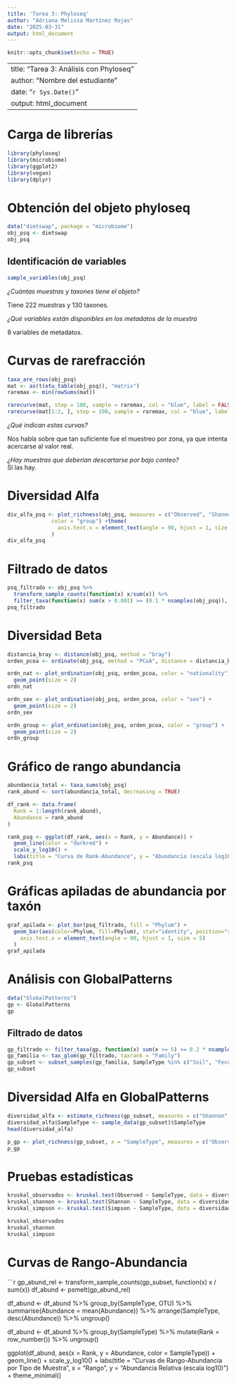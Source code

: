 ```yaml
---
title: 'Tarea 3: Phyloseq'
author: "Adriana Melissa Martínez Rojas"
date: "2025-03-31"
output: html_document
---
```


```r
knitr::opts_chunk$set(echo = TRUE)
```

---
title: "Tarea 3: Análisis con Phyloseq"
author: "Nombre del estudiante"
date: "`r Sys.Date()`"
output: html_document
---

# Carga de librerías

```r
library(phyloseq)
library(microbiome)
library(ggplot2)
library(vegan)
library(dplyr)
```

# Obtención del objeto phyloseq

```r
data("dietswap", package = "microbiome")
obj_psq <- dietswap
obj_psq 
```

## Identificación de variables

```r
sample_variables(obj_psq)
```
*¿Cuántas muestras y taxones tiene el objeto?*  

Tiene 222 muestras y 130 taxones.

*¿Qué variables están disponibles en los metadatos de la muestra*  

8 variables de metadatos.


# Curvas de rarefracción

```r
taxa_are_rows(obj_psq)
mat <- as(t(otu_table(obj_psq)), "matrix")
raremax <- min(rowSums(mat))

rarecurve(mat, step = 100, sample = raremax, col = "blue", label = FALSE)
rarecurve(mat[1:2, ], step = 100, sample = raremax, col = "blue", label = FALSE)
```

*¿Qué indican estas curvas?*  

Nos habla sobre que tan suficiente fue el muestreo por zona, ya que intenta acercarse al valor real.  


*¿Hay muestras que deberían descartarse por bajo conteo?*  
Sí las hay.  


# Diversidad Alfa

```r
div_alfa_psq <- plot_richness(obj_psq, measures = c("Observed", "Shannon", "Simpson"),
              color = "group") +theme(
                axis.text.x = element_text(angle = 90, hjust = 1, size = 2)
              )
div_alfa_psq 
```

# Filtrado de datos

```r
psq_filtrado <- obj_psq %>%
  transform_sample_counts(function(x) x/sum(x)) %>%
  filter_taxa(function(x) sum(x > 0.001) >= (0.1 * nsamples(obj_psq)), TRUE)
psq_filtrado
```

# Diversidad Beta

```r
distancia_bray <- distance(obj_psq, method = "bray")
orden_pcoa <- ordinate(obj_psq, method = "PCoA", distance = distancia_bray)

ordn_nat <- plot_ordination(obj_psq, orden_pcoa, color = "nationality") +
  geom_point(size = 2) 
ordn_nat

ordn_sex <- plot_ordination(obj_psq, orden_pcoa, color = "sex") +
  geom_point(size = 2) 
ordn_sex

ordn_group <- plot_ordination(obj_psq, orden_pcoa, color = "group") +
  geom_point(size = 2) 
ordn_group
```

# Gráfico de rango abundancia

```r
abundancia_total <- taxa_sums(obj_psq)
rank_abund <- sort(abundancia_total, decreasing = TRUE)

df_rank <- data.frame(
  Rank = 1:length(rank_abund),
  Abundance = rank_abund
)

rank_psq <- ggplot(df_rank, aes(x = Rank, y = Abundance)) +
  geom_line(color = "darkred") +
  scale_y_log10() +
  labs(title = "Curva de Rank-Abundance", y = "Abundancia (escala log10)", x = "Rango") 
rank_psq
```

# Gráficas apiladas de abundancia por taxón

```r
graf_apilada <- plot_bar(psq_filtrado, fill = "Phylum") + 
  geom_bar(aes(color=Phylum, fill=Phylum), stat="identity", position="stack") +  theme(
    axis.text.x = element_text(angle = 90, hjust = 1, size = 5)
  )
graf_apilada
```

# Análisis con GlobalPatterns

```r
data("GlobalPatterns")
gp <- GlobalPatterns
gp  
```

## Filtrado de datos

```r
gp_filtrado <- filter_taxa(gp, function(x) sum(x >= 5) >= 0.2 * nsamples(gp), prune = TRUE)
gp_familia <- tax_glom(gp_filtrado, taxrank = "Family")
gp_subset <- subset_samples(gp_familia, SampleType %in% c("Soil", "Feces", "Skin"))
gp_subset
```

# Diversidad Alfa en GlobalPatterns

```r
diversidad_alfa <- estimate_richness(gp_subset, measures = c("Shannon", "Simpson", "Observed"))
diversidad_alfa$SampleType <- sample_data(gp_subset)$SampleType
head(diversidad_alfa)
```

```r
p_gp <- plot_richness(gp_subset, x = "SampleType", measures = c("Observed", "Shannon", "Simpson"), color = "SampleType")
p_gp
```

# Pruebas estadísticas

```r
kruskal_observados <- kruskal.test(Observed ~ SampleType, data = diversidad_alfa)
kruskal_shannon <- kruskal.test(Shannon ~ SampleType, data = diversidad_alfa)
kruskal_simpson <- kruskal.test(Simpson ~ SampleType, data = diversidad_alfa)

kruskal_observados
kruskal_shannon
kruskal_simpson
```

# Curvas de Rango-Abundancia

```r
gp_abund_rel <- transform_sample_counts(gp_subset, function(x) x / sum(x))
df_abund <- psmelt(gp_abund_rel)

df_abund <- df_abund %>%
  group_by(SampleType, OTU) %>%
  summarise(Abundance = mean(Abundance)) %>%
  arrange(SampleType, desc(Abundance)) %>%
  ungroup()

df_abund <- df_abund %>%
  group_by(SampleType) %>%
  mutate(Rank = row_number()) %>%
  ungroup()

ggplot(df_abund, aes(x = Rank, y = Abundance, color = SampleType)) +
  geom_line() +
  scale_y_log10() +
  labs(title = "Curvas de Rango-Abundancia por Tipo de Muestra",
       x = "Rango",
       y = "Abundancia Relativa (escala log10)") +
  theme_minimal()
